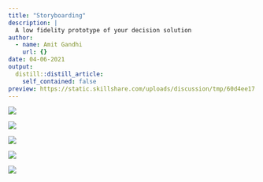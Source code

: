 ```yaml
---
title: "Storyboarding"
description: |
  A low fidelity prototype of your decision solution
author:
  - name: Amit Gandhi
    url: {}
date: 04-06-2021
output:
  distill::distill_article:
    self_contained: false
preview: https://static.skillshare.com/uploads/discussion/tmp/60d4ee17
---
```




![](sb1.png)

![](sb2.png)

![](sb3.png)

![](sb4.png)

![](sb5.png)

